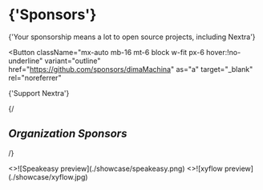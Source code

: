 
<h1 className="mb-4 mt-10 text-center text-[2.5rem] font-bold tracking-tight">
  {'Sponsors'}
</h1>

<p className="text-center text-lg text-gray-500 dark:text-gray-400">
  {'Your sponsorship means a lot to open source projects, including Nextra'}
</p>

<Button
  className="mx-auto mb-16 mt-6 block w-fit px-6 hover:!no-underline"
  variant="outline"
  href="https://github.com/sponsors/dimaMachina"
  as="a"
  target="_blank"
  rel="noreferrer"
>
  {'Support Nextra'}
</Button>

{/*<h2 className="text-center">Organization Sponsors</h2>*/}

<Cards num={2} className="hover:[&_a]:!no-underline">
  <Card
    title="Speakeasy"
    href="https://speakeasyapi.dev/docs?utm_source=nextra.site&utm_campaign=nextra&utm_content=logolink"
  >
    <>![Speakeasy preview](./showcase/speakeasy.png)</>
  </Card>
  <Card
    title="xyflow"
    href="https://xyflow.com?utm_source=nextra.site&utm_campaign=nextra&utm_content=logolink"
  >
    <>![xyflow preview](./showcase/xyflow.jpg)</>
  </Card>
</Cards>
